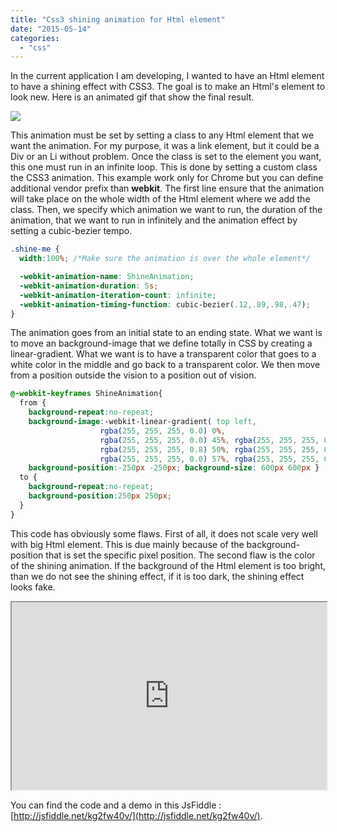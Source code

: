 ```yaml
---
title: "Css3 shining animation for Html element"
date: "2015-05-14"
categories: 
  - "css"
---
```


In the current application I am developing, I wanted to have an Html element to have a shining effect with CSS3. The goal is to make an Html's element to look new. Here is an animated gif that show the final result. 

![](images/AnimationDiv.gif)

This animation must be set by setting a class to any Html element that we want the animation. For my purpose, it was a link element, but it could be a Div or an Li without problem. Once the class is set to the element you want, this one must run in an infinite loop. This is done by setting a custom class the CSS3 animation. This example work only for Chrome but you can define additional vendor prefix than **webkit**. The first line ensure that the animation will take place on the whole width of the Html element where we add the class. Then, we specify which animation we want to run, the duration of the animation, that we want to run in infinitely and the animation effect by setting a cubic-bezier tempo. 
```css
.shine-me { 
  width:100%; /*Make sure the animation is over the whole element*/

  -webkit-animation-name: ShineAnimation; 
  -webkit-animation-duration: 5s; 
  -webkit-animation-iteration-count: infinite; 
  -webkit-animation-timing-function: cubic-bezier(.12,.89,.98,.47); 
} 
```


The animation goes from an initial state to an ending state. What we want is to move an background-image that we define totally in CSS by creating a linear-gradient. What we want is to have a transparent color that goes to a white color in the middle and go back to a transparent color. We then move from a position outside the vision to a position out of vision. 
```css
@-webkit-keyframes ShineAnimation{ 
  from { 
    background-repeat:no-repeat; 
    background-image:-webkit-linear-gradient( top left, 
                    rgba(255, 255, 255, 0.0) 0%, 
                    rgba(255, 255, 255, 0.0) 45%, rgba(255, 255, 255, 0.5) 48%, 
                    rgba(255, 255, 255, 0.8) 50%, rgba(255, 255, 255, 0.5) 52%, 
                    rgba(255, 255, 255, 0.0) 57%, rgba(255, 255, 255, 0.0) 100% ); 
    background-position:-250px -250px; background-size: 600px 600px } 
  to { 
    background-repeat:no-repeat; 
    background-position:250px 250px;
  } 
} 
```
 This code has obviously some flaws. First of all, it does not scale very well with big Html element. This is due mainly because of the background-position that is set the specific pixel position. The second flaw is the color of the shining animation. If the background of the Html element is too bright, than we do not see the shining effect, if it is too dark, the shining effect looks fake.

<iframe style="width: 100%; height: 300px" src="http://jsfiddle.net/kg2fw40v/embedded/result,html,css"></iframe>

 You can find the code and a demo in this JsFiddle : [http://jsfiddle.net/kg2fw40v/](http://jsfiddle.net/kg2fw40v/).
